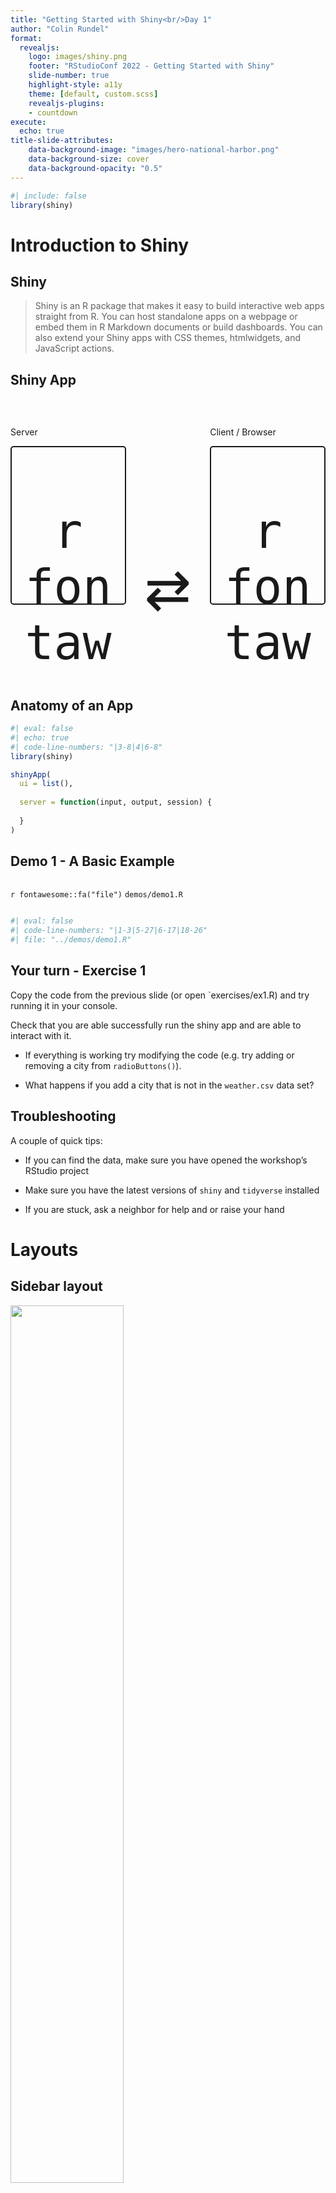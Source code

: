```yaml
---
title: "Getting Started with Shiny<br/>Day 1"
author: "Colin Rundel"
format: 
  revealjs:
    logo: images/shiny.png
    footer: "RStudioConf 2022 - Getting Started with Shiny"
    slide-number: true
    highlight-style: a11y
    theme: [default, custom.scss]
    revealjs-plugins:
    - countdown
execute:
  echo: true
title-slide-attributes:
    data-background-image: "images/hero-national-harbor.png"
    data-background-size: cover
    data-background-opacity: "0.5"
---
```


```r
#| include: false
library(shiny)
```

# Introduction to Shiny

## Shiny

> Shiny is an R package that makes it easy to build interactive web apps straight from R. You can host standalone apps on a webpage or embed them in R Markdown documents or build dashboards. You can also extend your Shiny apps with CSS themes, htmlwidgets, and JavaScript actions.

## Shiny App

<br/>

::: columns
::: {.column width="40%" .larger}
Server

::: {style="border: 2px solid; border-radius: 5px; text-align:center; font-size: 90px; height: 250px"}
`r fontawesome::fa("r-project")` + `r fontawesome::fa("server")`
:::
:::

::: {.column width="20%"}
::: {style="text-align: center; font-size: 90px; padding-top: 20px"}
<br/>⇄
:::
:::


::: {.column width="40%" .larger}
Client / Browser

::: {style="border: 2px solid; border-radius: 5px; text-align: center; height: 250px"}
::: {style="font-size: 90px"}
`r fontawesome::fa("file-code")`
:::

::: {style="font-size: 50px"}
`r fontawesome::fa("html5")` + `r fontawesome::fa("js")` + `r fontawesome::fa("css3")`
:::
:::

:::

:::

## Anatomy of an App

```r
#| eval: false
#| echo: true
#| code-line-numbers: "|3-8|4|6-8"
library(shiny)

shinyApp(
  ui = list(),
  
  server = function(input, output, session) {
  
  }
)
```

## Demo 1 - A Basic Example

::: {.code-file .sourceCode .cell-code}
`r fontawesome::fa("file")` `demos/demo1.R`
:::
```r
#| eval: false
#| code-line-numbers: "|1-3|5-27|6-17|18-26"
#| file: "../demos/demo1.R"
```

## Your turn - Exercise 1

Copy the code from the previous slide (or open `exercises/ex1.R) and try running it in your console.

Check that you are able successfully run the shiny app and are able to interact with it. 

* If everything is working try modifying the code (e.g. try adding or removing a city from `radioButtons()`).

* What happens if you add a city that is not in the `weather.csv` data set?

<countdown time="300"/>

## Troubleshooting

A couple of quick tips:

-   If you can find the data, make sure you have opened the workshop's RStudio project

-   Make sure you have the latest versions of `shiny` and `tidyverse` installed

-   If you are stuck, ask a neighbor for help and or raise your hand

# Layouts

## Sidebar layout

![](images/layout-sidebar.png){fig-align="center" width="60%"}

::: aside
From [Mastering Shiny](https://mastering-shiny.org/action-layout.html#page-with-sidebar)
:::

## Multi-row layout

![](images/layout-fluidrow.png){fig-align="center" width="60%"}

::: aside
From [Mastering Shiny](https://mastering-shiny.org/action-layout.html#multi-row)
:::

## Other layouts

-   Tabsets - see `tabsetPanel()`

-   Navbars and navlists

    -   See `navlistPanel()`
    -   and `navbarPage()`

-   [Shinydashboard](https://rstudio.github.io/shinydashboard/)

# Input Widgets

## Shiny Widgets Gallery

::: {style="text-align: center"}
[shiny.rstudio.com/gallery/widget-gallery.html](https://shiny.rstudio.com/gallery/widget-gallery.html)
:::

<iframe data-src="https://shiny.rstudio.com/gallery/widget-gallery.html" width="100%" height="500px" style="border:1px solid;border-radius: 5px;">

</iframe>

## A brief widget tour

<br/><br/><br/>

::: {.larger style="text-align: center"}
[rundel.shinyapps.io/widgets/](https://rundel.shinyapps.io/widgets/)
:::

:::{.aside}
Take a look at `widgets/widgets.qmd` if you want to see how this was built.
:::


## Your turn - Exercise 2

We've just seen a number of alternative input widgets, starting from the code in `exercises/ex2.R` try changing the `radioButton()` input to something else.

What happens if you use an input capable of selecting multiple values 

* e.g. `checkboxGroupInput()` 
* or `selectInput(multiple = TRUE)`?


<countdown time="600"/>


# Basic Reactivity

## Reactive elements

::: {.code-file .sourceCode .cell-code}
`r fontawesome::fa("file")` `demos/demo1.R`
:::
::: {.code-half}
```r
#| eval: false
#| code-line-numbers: "10-13|15|10-13,15"
#| file: "../demos/demo1.R"
```
:::


```mermaid
#| include: false
flowchart TD
  subgraph outputs
  n2[plot]
  end
  subgraph inputs
  n1([city]) 
  end
```

::: {style="width:100%; height: 22%; text-align: center;"}
::: {style="width:30%; display: inline-block; text-align: center;"}
![](images/mermaid1.png){fig-align="center" width="100%"}
:::
:::

Our inputs and outputs are defined by our `ui` elements.


## Reactive expression

::: {.code-file .sourceCode .cell-code}
`r fontawesome::fa("file")` `demos/demo1.R`
:::
::: {.code-half}
```r
#| eval: false
#| code-line-numbers: "18-25|19,21"
#| file: "../demos/demo1.R"
```
:::

```mermaid
#| include: false
flowchart LR
  subgraph outputs
  n2[plot]
  end
  subgraph inputs
  n1([city]) 
  end
  n1 --> n2
```

::: {style="width:100%; height: 22%; text-align: center;"}
::: {style="width:30%; display: inline-block; text-align: center;"}
![](images/mermaid2.png){fig-align="center" width="100%"}
:::
:::

The "reactive" logic is defined by our `server` function - shiny takes care of figuring out what depends on what.


## Demo 2 - Adding an input

::: {.code-file .sourceCode .cell-code}
`r fontawesome::fa("file")` `demos/demo2.R`
:::
```r
#| eval: false
#| file: "../demos/demo2.R"
#| code-line-numbers: "|14|26-36"
```


## Reactive graph

With these additions, what should our reactive graph look like now?

## Reactive graph

With these additions, what should our reactive graph look like now?

```mermaid
#| include: false
flowchart LR
  subgraph outputs
  out1[plot]
  end
  subgraph inputs
  in1([city]) 
  in2([forecast]) 
  end
  in1 & in2 --> out1
```

::: {style="width:100%; text-align: center;"}
::: {style="width:40%; display: inline-block; text-align: center;"}
![](images/mermaid3.png){fig-align="center" width="100%"}
:::
:::


## Your turn - Exercise 3

Starting with the demo 2 code in `exercises/ex3.R` add a `tableOutput()` to the app's `mainPanel()`.

Once you have done that you should then add logic to the `server` function to render a table that shows the daily min and max temperature for each day of the week.

- You will need to use `renderTable()`
- `lubridate::wday()` is likely to be useful along with `group_by()` & `summarize()`

<countdown time="600"/>


## Reactive graph (again)

```mermaid
#| include: false
flowchart LR
  subgraph outputs
  out1[plot]
  out2[minmax]
  end
  subgraph inputs
  in1([city]) 
  in2([forecast]) 
  end
  in1 & in2 --> out1
  in1 --> out2
```

<br/><br/>

::: {style="width:100%; text-align: center;"}
::: {style="width:40%; display: inline-block; text-align: center;"}
![](images/mermaid4.png){fig-align="center" width="100%"}
:::
:::

## reactlog

Another (more detailed) way of seeing the reactive graph (dynamically) for your app is using the `reactlog` package.


Run the following to log and show all of the reactive events occuring within `ex3_soln.R`, 
```r
#| eval: false
reactlog::reactlog_enable()

(source(here::here("exercises/solutions/ex3_soln.R")))

shiny::reactlogShow()
```

# User selected variables

## Demo 3 - Not just temperature

::: {.code-file .sourceCode .cell-code}
`r fontawesome::fa("file")` `demos/demo3.R`
:::
```r
#| eval: false
#| code-line-numbers: "|5-7|18-21|30-36|38-51"
#| file: ../demos/demo3.R
```


## `.data` & `.env`

These are an excellent option for avoiding some of the complexity around NSE with `rlang` (e.g. `{{`, `!!`, `enquo()`, etc.) when working with functions built with the tidy eval framework (e.g. `dplyr` and `ggplot2`).

<blockquote cite="https://rlang.r-lib.org/reference/dot-data.html">
* `.data` retrieves data-variables from the data frame.
* `.env` retrieves env-variables from the environment.
</blockquote>

For more details see the rlang [.data and .env pronouns](https://rlang.r-lib.org/reference/dot-data.html) article.

# `reactive()` & `observe()`

## Don't repeat yourself (DRY)

::: {.code-file .sourceCode .cell-code}
`r fontawesome::fa("file")` `demos/demo3.R`
:::
```r
#| eval: false
#| code-line-numbers: "31-32,39-40"
#| file: ../demos/demo3.R
```

## Demo 4 - Use a reactive

::: {.code-file .sourceCode .cell-code}
`r fontawesome::fa("file")` `demos/demo4.R`
:::
```r
#| eval: false
#| code-line-numbers: "|31-35|37,44"
#| file: ../demos/demo4.R
```

## Reactive expressions

Are an example of a "reactive conductor" as they exist in between sources (e.g. an input) and endpoints (e.g. an output).

As such a `reactive()` depends on various upstream inputs and can be used to generate output.

Their primary use is similar to a function in an R script, they help to

- avoid repeating yourself

- decompose complex computations into smaller / more modular steps

- can improve computational efficiency by breaking up / simplifying reactive dependencies

## `reactive()` tips

- Code written similarly to `render*()` functions

- If `react_obj = reactive({...})` then any consumer 
  must access value using `react_obj()` and *not* `react_obj`
    - think of `react_obj` as a function that returns the current value
    - Common cause of ~~everyone's~~ my favorite R error ,
      
      ``` 
      ## Error: object of type 'closure' is not subsettable`
      ```

- Like `input`s reactive expressions may only be used within a reactive context (e.g. `render*()`, `reactive()`, `observer()`, etc.)
  
  ```
  ## Error: Operation not allowed without an active reactive context. (You tried to do something that can only be done from inside a reactive expression or observer.)
  ```

## Reactive graph

```mermaid
#| include: false
flowchart LR
  subgraph outputs
  out1[plot]
  out2[minmax]
  end
  subgraph reactives
  react1{{d_city}}
  end
  subgraph inputs
  in1([city]) 
  in2([var])
  end
  in1 --> react1
  react1 --> out1 & out2
  in2 --> out1 & out2
```

<br/><br/>

::: {style="width:100%; text-align: center;"}
::: {style="width:80%; display: inline-block; text-align: center;"}
![](images/mermaid5.png){fig-align="center" width="100%"}
:::
:::

## `observer()`

These are constructed in the same way as a `reactive()` however an observer does not return a value, as such they are used for their side effects.

* The side effects in most cases involve sending data to the client broswer, e.g. updating a UI element

* While not obvious given their syntax - the results of the `render*()` functions are observers.

## Demo 5 - Cities AND states

::: {.code-file .sourceCode .cell-code}
`r fontawesome::fa("file")` `demos/demo5.R`
:::
```r
#| eval: false
#| code-line-numbers: "14-22|42-53|37"
#| file: ../demos/demo5.R
```

## Reactive graph

```mermaid
#| include: false
flowchart LR
  subgraph outputs
  out1[plot]
  out2[minmax]
  end
  subgraph observers
  obs1[obs]
  end
  subgraph reactives
  react1{{d_city}}
  end
  subgraph inputs
  in0([state])
  in1([city]) 
  in2([var])
  end
  in0 --> obs1
  obs1 -.-> in1
  in1 --> react1
  react1 --> out1 & out2
  in2 --> out1 & out2
```

<br/><br/>

::: {style="width:100%; text-align: center;"}
::: {style="width:90%; display: inline-block; text-align: center;"}
![](images/mermaid6.png){fig-align="center" width="100%"}
:::
:::


## Using `req()`

You may have notices that the App initializes with Arizona selected for the state but no initial selection for the city. Due to this we have some warnings generated initially:

```r
Warning in min(.data[["temperature"]]) :
  no non-missing arguments to min; returning Inf
```

This can be a common occurrence, particularly at initialization (or if a user enters bad / unexpected input).

A good way to protect against this is to validate inputs - the simplest way is to use `req()` which checks if a value is [truthy](https://shiny.rstudio.com/reference/shiny/latest/isTruthy.html). Non-truthy values prevent further execution of the reactive code (and downstream consumer's code).

More detailed validation and error reporting is possible with [`validate()`](https://shiny.rstudio.com/reference/shiny/1.7.0/validate.html) and [`need()`](https://shiny.rstudio.com/reference/shiny/1.7.0/validate.html).

## Your turn - Exercise 4

Using the code from demo 4 as a starting point add another observer to the app that updates the `selectInput()` for `var` such that any variables that are constant (0 variance), for the currently selected cities, are removed.

For example, many cities (e.g. Mesa, AZ) will report a visibility of 10 miles for every hour of the forecast - therefore this variable should **not** be selectable from the `var` input.

*Hint* - think about what inputs / reactives would make the most sense to use for this.

<countdown time="900"/>


## `bindEvent()`

For both observers and reactive expressions Shiny will automatically determine reactive dependencies for you - in some cases this is not what we want.

To explicitly control the reactive dependencies of reactive expressions, render functions, and observers we can modify them using `bindEvent()` where the dependencies are explicitly provided via the `...` argument.

Similar effects can be achieved via `observeEvent()` / `eventReactive()` but these have been soft deprecated as of Shiny 1.6.

*Note* - when binding a reactive you must use the functional form, i.e. `react()` and not `react`


# Downloading from Shiny

## `downloadButton()` & `downloadHandler()`

These are the UI and server components needed for downloading a file from your Shiny app. The downloaded file can be of any arbitrary type and content.

`downloadButton()` is a special case of an `actionButton()` with specialized server syntax. 

Specifically, within the server definition the `downloadHandler()` is attached to the button's id via `output`, e.g.
```r
output$download_btn = downloadHandler(...)
```

The handler then defines the `filename` function for generating a default filename and `content` function for writing the download file's content to a temporary file, which can then be served by Shiny for downloading.


## Demo 6 - A download button

::: {.code-file .sourceCode .cell-code}
`r fontawesome::fa("file")` `demos/demo6.R`
:::
```r
#| eval: false
#| code-line-numbers: "|27|37-47|38-43|44-46"
#| file: ../demos/demo6.R
```

## Modal dialogs

These are a popup window element that allow us to present important messages (e.g. warnings or errors) or other UI elements in a way that does not permanently clutter up the main UI of an app.

The modal dialog consists of a number of Shiny UI elements (static or dynamic) and only displays when it is triggered (usually by something like an action button or link).

They differ from other UI elements we've seen so far as they are usually defined within an app's server component not the ui.

## Demo 7 - A fancy download button

::: {.code-file .sourceCode .cell-code}
`r fontawesome::fa("file")` `demos/demo7.R`
:::
```r
#| eval: false
#| code-line-numbers: "|26|36-49|51-65"
#| file: ../demos/demo7.R
```
